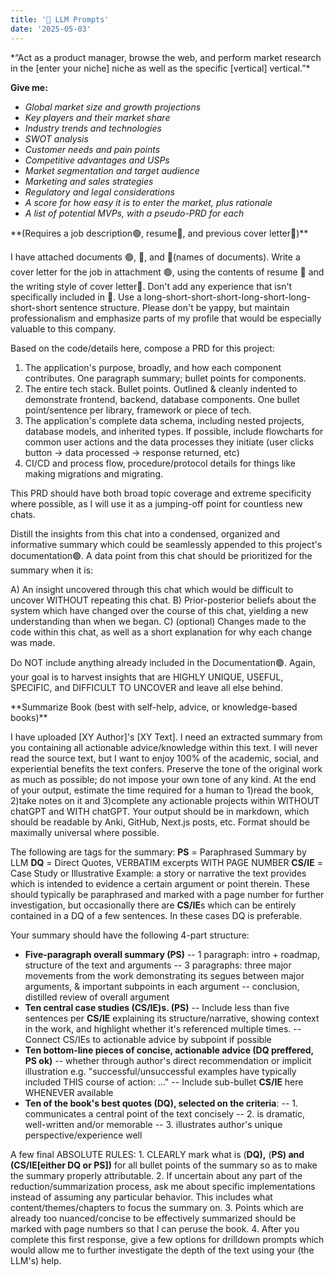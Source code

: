```yaml
---
title: '📝 LLM Prompts'
date: '2025-05-03'
---
```



<ToggleDropdown title="Generate Product-Market Research">
*“Act as a product manager, browse the web, and perform market research in the [enter your niche] niche as well as the specific [vertical] vertical.”*

**Give me:**

- _Global market size and growth projections_
- _Key players and their market share_
- _Industry trends and technologies_
- _SWOT analysis_
- _Customer needs and pain points_
- _Competitive advantages and USPs_
- _Market segmentation and target audience_
- _Marketing and sales strategies_
- _Regulatory and legal considerations_
- _A score for how easy it is to enter the market, plus rationale_
- _A list of potential MVPs, with a pseudo-PRD for each_

</ToggleDropdown>

<ToggleDropdown title="Compose Cover Letter from Source Documents">
**(Requires a job description🟢, resume🔴, and previous cover letter🔵)**

I have attached documents 🟢, 🔴, and 🔵(names of documents). Write a cover letter for the job in attachment 🟢, using the contents of resume 🔴 and the writing style of cover letter🔵. Don't add any experience that isn't specifically included in 🔴. Use a long-short-short-short-long-short-long-short-short sentence structure. Please don't be yappy, but maintain professionalism and emphasize parts of my profile that would be especially valuable to this company.

</ToggleDropdown>

<ToggleDropdown title="Compose PRD from Source Codebase">
Based on the code/details here, compose a PRD for this project:

1. The application's purpose, broadly, and how each component contributes. One paragraph summary; bullet points for components.
2. The entire tech stack. Bullet points. Outlined & cleanly indented to demonstrate frontend, backend, database components. One bullet point/sentence per library, framework or piece of tech.
3. The application's complete data schema, including nested projects, database models, and inherited types. If possible, include flowcharts for common user actions and the data processes they initiate (user clicks button → data processed → response returned, etc)
4. CI/CD and process flow, procedure/protocol details for things like making migrations and migrating.

This PRD should have both broad topic coverage and extreme specificity where possible, as I will use it as a jumping-off point for countless new chats.

</ToggleDropdown>

<ToggleDropdown title="Summarize this chat as a new prompt">
Distill the insights from this chat into a condensed, organized and informative summary which could be seamlessly appended to this project's documentation🟢. A data point from this chat should be prioritized for the summary when it is:

A) An insight uncovered through this chat which would be difficult to uncover WITHOUT repeating this chat.
B) Prior-posterior beliefs about the system which have changed over the course of this chat, yielding a new understanding than when we began.
C) (optional) Changes made to the code within this chat, as well as a short explanation for why each change was made.

Do NOT include anything already included in the Documentation🟢. Again, your goal is to harvest insights that are HIGHLY UNIQUE, USEFUL, SPECIFIC, and DIFFICULT TO UNCOVER and leave all else behind.

</ToggleDropdown>

<ToggleDropdown title="Summarize a Book">
**Summarize Book (best with self-help, advice, or knowledge-based books)**

I have uploaded [XY Author]'s [XY Text]. I need an extracted summary from you containing all actionable advice/knowledge within this text.
I will never read the source text, but I want to enjoy 100% of the academic, social, and experiential benefits the text confers.
Preserve the tone of the original work as much as possible; do not impose your own tone of any kind.
At the end of your output, estimate the time required for a human to 1)read the book, 2)take notes on it and 3)complete any actionable projects within WITHOUT chatGPT and WITH chatGPT.
Your output should be in markdown, which should be readable by Anki, GitHub, Next.js posts, etc. Format should be maximally universal where possible.

The following are tags for the summary:
**PS** = Paraphrased Summary by LLM
**DQ** = Direct Quotes, VERBATIM excerpts WITH PAGE NUMBER
**CS/IE** = Case Study or Illustrative Example: a story or narrative the text provides which is intended to evidence a certain argument or point therein. These should typically be paraphrased and marked with a page number for further investigation, but occasionally there are **CS/IE**s which can be entirely contained in a DQ of a few sentences. In these cases DQ is preferable.

Your summary should have the following 4-part structure:

- **Five-paragraph overall summary (PS)**
  -- 1 paragraph: intro + roadmap, structure of the text and arguments
  -- 3 paragraphs: three major movements from the work demonstrating its segues between major arguments, & important subpoints in each argument
  -- conclusion, distilled review of overall argument
- **Ten central case studies (CS/IE)s. (PS)**
  -- Include less than five sentences per **CS/IE** explaining its structure/narrative, showing context in the work, and highlight whether it's referenced multiple times.
  -- Connect CS/IEs to actionable advice by subpoint if possible
- **Ten bottom-line pieces of concise, actionable advice (DQ preffered, PS ok)**
  -- whether through author's direct recommendation or implicit illustration e.g. "successful/unsuccessful examples have typically included THIS course of action: ..."
  -- Include sub-bullet **CS/IE** here WHENEVER available
- **Ten of the book's best quotes (DQ), selected on the criteria**:
  -- 1. communicates a central point of the text concisely
  -- 2. is dramatic, well-written and/or memorable
  -- 3. illustrates author's unique perspective/experience well

A few final ABSOLUTE RULES: 1. CLEARLY mark what is (**DQ),** (**PS) and (CS/IE[either DQ or PS])** for all bullet points of the summary so as to make the summary properly attributable. 2. If uncertain about any part of the reduction/summarization process, ask me about specific implementations instead of assuming any particular behavior. This includes what content/themes/chapters to focus the summary on. 3. Points which are already too nuanced/concise to be effectively summarized should be marked with page numbers so that I can peruse the book. 4. After you complete this first response, give a few options for drilldown prompts which would allow me to further investigate the depth of the text using your (the LLM's) help.

</ToggleDropdown>
